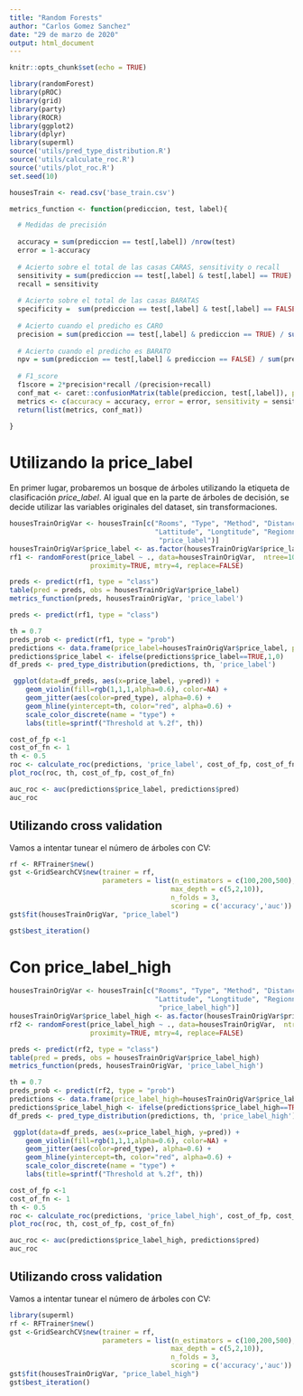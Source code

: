 ```yaml
---
title: "Random Forests"
author: "Carlos Gomez Sanchez"
date: "29 de marzo de 2020"
output: html_document
---
```


```r
knitr::opts_chunk$set(echo = TRUE)
```

```r
library(randomForest)
library(pROC)
library(grid)
library(party)
library(ROCR)
library(ggplot2)
library(dplyr)
library(superml)
source('utils/pred_type_distribution.R')
source('utils/calculate_roc.R')
source('utils/plot_roc.R')
set.seed(10)
```


```r
housesTrain <- read.csv('base_train.csv')
```

```r
metrics_function <- function(prediccion, test, label){

  # Medidas de precisión
  
  accuracy = sum(prediccion == test[,label]) /nrow(test)
  error = 1-accuracy
  
  # Acierto sobre el total de las casas CARAS, sensitivity o recall
  sensitivity = sum(prediccion == test[,label] & test[,label] == TRUE) / sum(test[,label] == TRUE)
  recall = sensitivity
  
  # Acierto sobre el total de las casas BARATAS
  specificity =  sum(prediccion == test[,label] & test[,label] == FALSE) / sum(test[,label] == FALSE)
  
  # Acierto cuando el predicho es CARO
  precision = sum(prediccion == test[,label] & prediccion == TRUE) / sum(prediccion == TRUE)
  
  # Acierto cuando el predicho es BARATO
  npv = sum(prediccion == test[,label] & prediccion == FALSE) / sum(prediccion == FALSE)
  
  # F1_score
  f1score = 2*precision*recall /(precision+recall)
  conf_mat <- caret::confusionMatrix(table(prediccion, test[,label]), positive="TRUE")
  metrics <- c(accuracy = accuracy, error = error, sensitivity = sensitivity, specificity = specificity, precision = precision, npv = npv, f1=f1score)
  return(list(metrics, conf_mat))
  
}
```


# Utilizando la price_label
En primer lugar, probaremos un bosque de árboles utilizando la etiqueta de clasificación *price_label*. Al igual que en la parte de árboles de decisión, se decide utilizar las variables originales del dataset, sin transformaciones.

```r
housesTrainOrigVar <- housesTrain[c("Rooms", "Type", "Method", "Distance", "Bathroom", "CarImp", "LandsizeImp", 
                                    "Lattitude", "Longtitude", "Regionname", "year_built_cat", "sell_rate_cat",
                                     "price_label")]
housesTrainOrigVar$price_label <- as.factor(housesTrainOrigVar$price_label)
rf1 <- randomForest(price_label ~ ., data=housesTrainOrigVar,  ntree=100, importance=FALSE,
                    proximity=TRUE, mtry=4, replace=FALSE)
```


```r
preds <- predict(rf1, type = "class")
table(pred = preds, obs = housesTrainOrigVar$price_label)
metrics_function(preds, housesTrainOrigVar, 'price_label')
```

```r
preds <- predict(rf1, type = "class")
```


```r
th = 0.7
preds_prob <- predict(rf1, type = "prob")
predictions <- data.frame(price_label=housesTrainOrigVar$price_label, pred=preds_prob[,2])
predictions$price_label <- ifelse(predictions$price_label==TRUE,1,0)
df_preds <- pred_type_distribution(predictions, th, 'price_label')
```


```r
 ggplot(data=df_preds, aes(x=price_label, y=pred)) + 
    geom_violin(fill=rgb(1,1,1,alpha=0.6), color=NA) + 
    geom_jitter(aes(color=pred_type), alpha=0.6) +
    geom_hline(yintercept=th, color="red", alpha=0.6) +
    scale_color_discrete(name = "type") +
    labs(title=sprintf("Threshold at %.2f", th))
```

```r
cost_of_fp <-1
cost_of_fn <- 1
th <- 0.5
roc <- calculate_roc(predictions, 'price_label', cost_of_fp, cost_of_fn, n=500)
plot_roc(roc, th, cost_of_fp, cost_of_fn)
```

```r
auc_roc <- auc(predictions$price_label, predictions$pred)
auc_roc
```

## Utilizando cross validation
Vamos a intentar tunear el número de árboles con CV:

```r
rf <- RFTrainer$new()
gst <-GridSearchCV$new(trainer = rf,
                       parameters = list(n_estimators = c(100,200,500),
                                        max_depth = c(5,2,10)),
                                        n_folds = 3,
                                        scoring = c('accuracy','auc'))
gst$fit(housesTrainOrigVar, "price_label")
```
```r
gst$best_iteration()
```


# Con price_label_high

```r
housesTrainOrigVar <- housesTrain[c("Rooms", "Type", "Method", "Distance", "Bathroom", "CarImp", "LandsizeImp", 
                                    "Lattitude", "Longtitude", "Regionname", "year_built_cat", "sell_rate_cat",
                                     "price_label_high")]
housesTrainOrigVar$price_label_high <- as.factor(housesTrainOrigVar$price_label_high)
rf2 <- randomForest(price_label_high ~ ., data=housesTrainOrigVar,  ntree=100, importance=FALSE,
                    proximity=TRUE, mtry=4, replace=FALSE)
```


```r
preds <- predict(rf2, type = "class")
table(pred = preds, obs = housesTrainOrigVar$price_label_high)
metrics_function(preds, housesTrainOrigVar, 'price_label_high')
```



```r
th = 0.7
preds_prob <- predict(rf2, type = "prob")
predictions <- data.frame(price_label_high=housesTrainOrigVar$price_label_high, pred=preds_prob[,2])
predictions$price_label_high <- ifelse(predictions$price_label_high==TRUE,1,0)
df_preds <- pred_type_distribution(predictions, th, 'price_label_high')
```


```r
 ggplot(data=df_preds, aes(x=price_label_high, y=pred)) + 
    geom_violin(fill=rgb(1,1,1,alpha=0.6), color=NA) + 
    geom_jitter(aes(color=pred_type), alpha=0.6) +
    geom_hline(yintercept=th, color="red", alpha=0.6) +
    scale_color_discrete(name = "type") +
    labs(title=sprintf("Threshold at %.2f", th))
```

```r
cost_of_fp <-1
cost_of_fn <- 1
th <- 0.5
roc <- calculate_roc(predictions, 'price_label_high', cost_of_fp, cost_of_fn, n=500)
plot_roc(roc, th, cost_of_fp, cost_of_fn)
```

```r
auc_roc <- auc(predictions$price_label_high, predictions$pred)
auc_roc
```

## Utilizando cross validation
Vamos a intentar tunear el número de árboles con CV:

```r
library(superml)
rf <- RFTrainer$new()
gst <-GridSearchCV$new(trainer = rf,
                       parameters = list(n_estimators = c(100,200,500),
                                        max_depth = c(5,2,10)),
                                        n_folds = 3,
                                        scoring = c('accuracy','auc'))
gst$fit(housesTrainOrigVar, "price_label_high")
gst$best_iteration()
```

